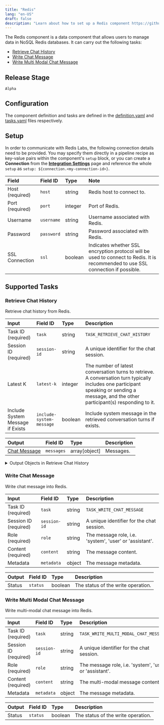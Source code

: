 ```yaml
---
title: "Redis"
lang: "en-US"
draft: false
description: "Learn about how to set up a Redis component https://github.com/instill-ai/instill-core"
---
```


The Redis component is a data component that allows users to manage data in NoSQL Redis databases.
It can carry out the following tasks:
- [Retrieve Chat History](#retrieve-chat-history)
- [Write Chat Message](#write-chat-message)
- [Write Multi Modal Chat Message](#write-multi-modal-chat-message)



## Release Stage

`Alpha`



## Configuration

The component definition and tasks are defined in the [definition.yaml](https://github.com/instill-ai/pipeline-backend/blob/main/pkg/component/data/redis/v0/config/definition.yaml) and [tasks.yaml](https://github.com/instill-ai/pipeline-backend/blob/main/pkg/component/data/redis/v0/config/tasks.yaml) files respectively.




## Setup


In order to communicate with Redis Labs, the following connection details need to be
provided. You may specify them directly in a pipeline recipe as key-value pairs
within the component's `setup` block, or you can create a **Connection** from
the [**Integration Settings**](https://docs.instill-ai.com/docs/set-up-component)
page and reference the whole `setup` as `setup:
${connection.<my-connection-id>}`.

<div class="markdown-col-no-wrap" data-col-1 data-col-2>

| Field | Field ID | Type | Note |
| :--- | :--- | :--- | :--- |
| Host (required) | `host` | string | Redis host to connect to.  |
| Port (required) | `port` | integer | Port of Redis.  |
| Username | `username` | string | Username associated with Redis.  |
| Password | `password` | string | Password associated with Redis.  |
| SSL Connection | `ssl` | boolean | Indicates whether SSL encryption protocol will be used to connect to Redis. It is recommended to use SSL connection if possible.  |

</div>





## Supported Tasks

### Retrieve Chat History

Retrieve chat history from Redis.

<div class="markdown-col-no-wrap" data-col-1 data-col-2>

| Input | Field ID | Type | Description |
| :--- | :--- | :--- | :--- |
| Task ID (required) | `task` | string | `TASK_RETRIEVE_CHAT_HISTORY` |
| Session ID (required) | `session-id` | string | A unique identifier for the chat session. |
| Latest K | `latest-k` | integer | The number of latest conversation turns to retrieve. A conversation turn typically includes one participant speaking or sending a message, and the other participant(s) responding to it. |
| Include System Message if Exists | `include-system-message` | boolean | Include system message in the retrieved conversation turns if exists. |
</div>






<div class="markdown-col-no-wrap" data-col-1 data-col-2>

| Output | Field ID | Type | Description |
| :--- | :--- | :--- | :--- |
| [Chat Message](#retrieve-chat-history-chat-message) | `messages` | array[object] | Messages. |
</div>

<details>
<summary> Output Objects in Retrieve Chat History</summary>

<h4 id="retrieve-chat-history-chat-message">Chat Message</h4>

<div class="markdown-col-no-wrap" data-col-1 data-col-2>

| Field | Field ID | Type | Note |
| :--- | :--- | :--- | :--- |
| [Content](#retrieve-chat-history-content) | `content` | array | The message content |
| Metadata | `metadata` | json | The message metadata |
| Role | `role` | string | The message role, i.e. 'system', 'user' or 'assistant' |
</div>

<h4 id="retrieve-chat-history-content">Content</h4>

<div class="markdown-col-no-wrap" data-col-1 data-col-2>

| Field | Field ID | Type | Note |
| :--- | :--- | :--- | :--- |
| [Image URL](#retrieve-chat-history-image-url) | `image-url` | object | The image URL |
| Text | `text` | string | The text content. |
| Type | `type` | string | The type of the content part. |
</div>

<h4 id="retrieve-chat-history-image-url">Image URL</h4>

<div class="markdown-col-no-wrap" data-col-1 data-col-2>

| Field | Field ID | Type | Note |
| :--- | :--- | :--- | :--- |
| URL | `url` | string | Either a URL of the image or the base64 encoded image data. |
</div>
</details>


### Write Chat Message

Write chat message into Redis.

<div class="markdown-col-no-wrap" data-col-1 data-col-2>

| Input | Field ID | Type | Description |
| :--- | :--- | :--- | :--- |
| Task ID (required) | `task` | string | `TASK_WRITE_CHAT_MESSAGE` |
| Session ID (required) | `session-id` | string | A unique identifier for the chat session. |
| Role (required) | `role` | string | The message role, i.e. 'system', 'user' or 'assistant'. |
| Content (required) | `content` | string | The message content. |
| Metadata | `metadata` | object | The message metadata. |
</div>






<div class="markdown-col-no-wrap" data-col-1 data-col-2>

| Output | Field ID | Type | Description |
| :--- | :--- | :--- | :--- |
| Status | `status` | boolean | The status of the write operation. |
</div>


### Write Multi Modal Chat Message

Write multi-modal chat message into Redis.

<div class="markdown-col-no-wrap" data-col-1 data-col-2>

| Input | Field ID | Type | Description |
| :--- | :--- | :--- | :--- |
| Task ID (required) | `task` | string | `TASK_WRITE_MULTI_MODAL_CHAT_MESSAGE` |
| Session ID (required) | `session-id` | string | A unique identifier for the chat session. |
| Role (required) | `role` | string | The message role, i.e. 'system', 'user' or 'assistant'. |
| Content (required) | `content` | string | The multi-modal message content. |
| Metadata | `metadata` | object | The message metadata. |
</div>






<div class="markdown-col-no-wrap" data-col-1 data-col-2>

| Output | Field ID | Type | Description |
| :--- | :--- | :--- | :--- |
| Status | `status` | boolean | The status of the write operation. |
</div>



